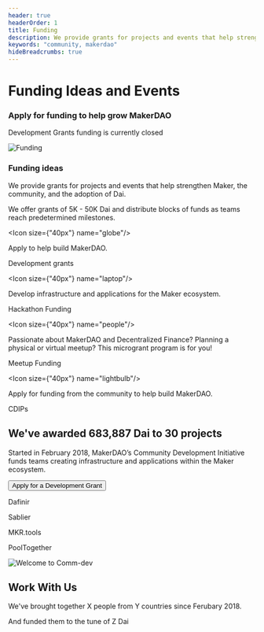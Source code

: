 ```yaml
---
header: true
headerOrder: 1
title: Funding
description: We provide grants for projects and events that help strengthen Maker, the community, and the adoption of Dai.
keywords: "community, makerdao"
hideBreadcrumbs: true
---
```


# Funding Ideas and Events

### Apply for funding to help grow MakerDAO

<StatusBanner warning> Development Grants funding is currently closed </StatusBanner>


![Funding](/images/illus_funding.png)

### Funding ideas

We provide grants for projects and events that help strengthen Maker, the community, and the adoption of Dai.

We offer grants of 5K - 50K Dai and distribute blocks of funds as teams reach predetermined milestones.

<Chocolate>

<Box>

<Icon size={"40px"} name="globe"/>

Apply to help build MakerDAO.

<Link to="/funding/development-grants/">Development grants</Link>

</Box>

<Box>

<Icon size={"40px"} name="laptop"/>

Develop infrastructure and applications for the Maker ecosystem.

<Link to="/funding/hackathon-funding/">Hackathon Funding</Link>

</Box>

</Chocolate>

<Chocolate>

<Box>

<Icon size={"40px"} name="people"/>

Passionate about MakerDAO and Decentralized Finance? Planning a physical or virtual meetup? This microgrant program is for you!

<Link to="/funding/meetup-funding/">Meetup Funding</Link>

</Box>

<Box>

<Icon size={"40px"} name="lightbulb"/>

Apply for funding from the community to help build MakerDAO.

<Link to="/funding/community-projects/">CDIPs</Link>

</Box>

</Chocolate>

<Chocolate>

<Box>

## We've awarded 683,887 Dai to 30 projects

Started in February 2018, MakerDAO’s Community Development Initiative funds teams creating infrastructure and applications within the Maker ecosystem.

<Button to="/funding/development-grants/">Apply for a Development Grant</Button>

</Box>

<Box>

<List>

Dafinir

Sablier

MKR.tools

PoolTogether

</List>

</Box>

</Chocolate>


<Chocolate>

![Welcome to Comm-dev](/images/illus_home.png)

<Box>

## Work With Us

We've brought together X people from Y countries since Ferubary 2018.

And funded them to the tune of Z Dai

</Box>

</Chocolate>
